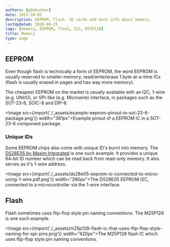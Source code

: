 ```yaml
---
authors: [gbmhunter]
date: 2013-10-02
description: EEPROM, flash, SD cards and more info about memory.
lastUpdated: 2020-06-25
tags: [memory, EEPROM, flash, I2C, M25P128]
title: Memory
type: page
---
```


## EEPROM

Even though flash is technically a form of EEPROM, the word EEPROM is usually reserved to smaller-memory, read/write/erase 1 byte at-a-time ICs (flash is usually erased in pages and has way more memory).

The cheapest EEPROM on the market is usually available with an I2C, 1-wire (e.g. UNI/O), or SPI-like (e.g. Microwire) interface, in packages such as the SOT-23-6, SOIC-8 and DIP-8.

<Image src={import('./_assets/example-eeprom-pinout-in-sot-23-6-package.png')} width="361px">Example pinout of a EEPROM IC in a SOT-23-6 component package.</Image>

### Unique IDs

Some EEPROM chips also come with unique ID's burnt into memory. The [DS28E05 by Maxim Integrated](http://datasheets.maximintegrated.com/en/ds/DS28E05.pdf) is one such example. It provides a unique 64-bit ID number which can be read back from read-only memory. It also serves as it's 1-wire address.

<Image src={import('./_assets/ds28e05-eeprom-ic-connected-to-micro-using-1-wire.pdf.png')} width="390px">The DS28E05 EEPROM I2C, connected to a microcontroller via the 1-wire interface.</Image>

## Flash

Flash sometimes uses flip-flop style pin naming conventions. The M25P128 is one such example.

<Image src={import('./_assets/m25p128-flash-ic-that-uses-flip-flop-style-naming-for-spi-pins.png')} width="420px">The M25P128 flash IC which uses flip-flop style pin naming conventions.</Image>
